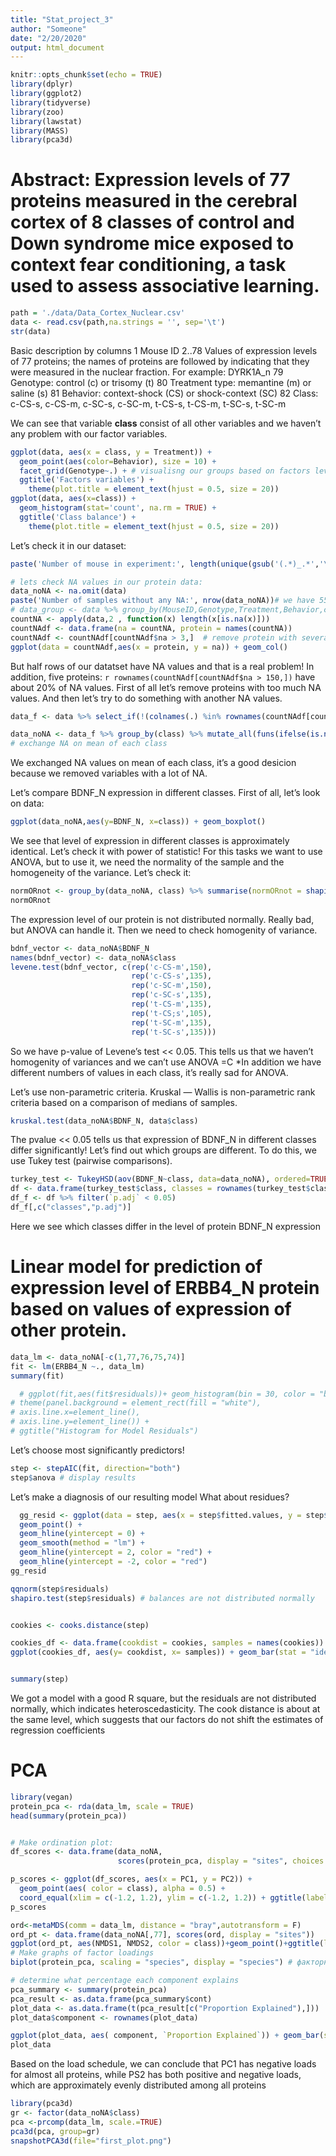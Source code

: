 ```yaml
---
title: "Stat_project_3"
author: "Someone"
date: "2/20/2020"
output: html_document
---
```


```r
knitr::opts_chunk$set(echo = TRUE)
library(dplyr)
library(ggplot2)
library(tidyverse)
library(zoo)
library(lawstat)
library(MASS)
library(pca3d)
```

# Abstract: Expression levels of 77 proteins measured in the cerebral cortex of 8 classes of control and Down syndrome mice exposed to context fear conditioning, a task used to assess associative learning.
	
```r
path = './data/Data_Cortex_Nuclear.csv'
data <- read.csv(path,na.strings = '', sep='\t')
str(data)
```

Basic description by columns
1 Mouse ID
2..78 Values of expression levels of 77 proteins; the names of proteins are followed by 
indicating that they were measured in the nuclear fraction. For example: DYRK1A_n
79 Genotype: control (c) or trisomy (t)
80 Treatment type: memantine (m) or saline (s)
81 Behavior: context-shock (CS) or shock-context (SC)
82 Class: c-CS-s, c-CS-m, c-SC-s, c-SC-m, t-CS-s, t-CS-m, t-SC-s, t-SC-m

  We can see that variable **class** consist of all other variables and we haven't any problem with our factor variables. 
```r
ggplot(data, aes(x = class, y = Treatment)) + 
  geom_point(aes(color=Behavior), size = 10) + 
  facet_grid(Genotype~.) + # visualisng our groups based on factors levels
  ggtitle('Factors variables') +
    theme(plot.title = element_text(hjust = 0.5, size = 20))
ggplot(data, aes(x=class)) + 
  geom_histogram(stat='count', na.rm = TRUE) +
  ggtitle('Class balance') +
    theme(plot.title = element_text(hjust = 0.5, size = 20))
```

Let's check it in our dataset:
```r
paste('Number of mouse in experiment:', length(unique(gsub('(.*)_.*','\\1', data$MouseID)))) # So there are 72 mouses here

# lets check NA values in our protein data:
data_noNA <- na.omit(data) 
paste('Number of samples without any NA:', nrow(data_noNA))# we have 552 obs without any NA
# data_group <- data %>% group_by(MouseID,Genotype,Treatment,Behavior,class) %>% summarise()
countNA <- apply(data,2 , function(x) length(x[is.na(x)]))
countNAdf <- data.frame(na = countNA, protein = names(countNA))
countNAdf <- countNAdf[countNAdf$na > 3,]  # remove protein with several NA's
ggplot(data = countNAdf,aes(x = protein, y = na)) + geom_col()
```

  But half rows of our datatset have NA values and that is a real problem! In addition, five proteins: `r rownames(countNAdf[countNAdf$na > 150,]) ` have about 20% of NA values. First of all let's remove proteins with too much NA values. And then let's try to do something with another NA values.
  
```r

data_f <- data %>% select_if(!(colnames(.) %in% rownames(countNAdf[countNAdf$na > 150, ])))# first of all let's remove protein with > 15% NA values

data_noNA <- data_f %>% group_by(class) %>% mutate_all(funs(ifelse(is.na(.),mean(.,na.rm=TRUE),.)))
# exchange NA on mean of each class
```

We exchanged NA values on mean of each class, it's a good desicion because we removed variables with a lot of NA.

Let's compare BDNF_N expression in different classes. First of all, let's look on data:
```r
ggplot(data_noNA,aes(y=BDNF_N, x=class)) + geom_boxplot() 
```

We see that level of expression in different classes is approximately identical. Let's check it with power of statistic! For this tasks we want to use ANOVA, but to use it, we need the normality of the sample and the homogeneity of the variance. Let's check it:
```r
normORnot <- group_by(data_noNA, class) %>% summarise(normORnot = shapiro.test(BDNF_N)$p.value)
normORnot
```

The expression level of our protein is not distributed normally. Really bad, but ANOVA can handle it.  Then we need to check homogenity of variance.

```r
bdnf_vector <- data_noNA$BDNF_N
names(bdnf_vector) <- data_noNA$class
levene.test(bdnf_vector, c(rep('c-CS-m',150),
                           rep('c-CS-s',135),
                           rep('c-SC-m',150),
                           rep('c-SC-s',135),
                           rep('t-CS-m',135),
                           rep('t-CS;s',105),
                           rep('t-SC-m',135),
                           rep('t-SC-s',135)))
```


So we have p-value of Levene's test << 0.05. This tells us that we haven't homogenity of variances and we can't use ANOVA =C
*In addition we have different numbers of values in each class, it's really sad for ANOVA.

Let's use non-parametric criteria. Kruskal — Wallis is non-parametric  rank criteria based on a comparison of medians of samples.

```r
kruskal.test(data_noNA$BDNF_N, data$class) 
```

The pvalue << 0.05 tells us that expression of BDNF_N in different classes differ significantly!
Let's find out which groups are different. To do this, we use Tukey test (pairwise comparisons).

```r
turkey_test <- TukeyHSD(aov(BDNF_N~class, data=data_noNA), ordered=TRUE)
df <- data.frame(turkey_test$class, classes = rownames(turkey_test$class))
df_f <- df %>% filter(`p.adj` < 0.05)
df_f[,c("classes","p.adj")]
```

Here we see which classes differ in the level of protein BDNF_N expression

# Linear model for prediction of expression level of ERBB4_N protein based on values of expression of other protein.

```r
data_lm <- data_noNA[-c(1,77,76,75,74)]
fit <- lm(ERBB4_N ~., data_lm)
summary(fit)

  # ggplot(fit,aes(fit$residuals))+ geom_histogram(bin = 30, color = "black", fill = "purple4") +
# theme(panel.background = element_rect(fill = "white"),
# axis.line.x=element_line(),
# axis.line.y=element_line()) +
# ggtitle("Histogram for Model Residuals")
```

Let's choose most significantly predictors!
```r
step <- stepAIC(fit, direction="both")
step$anova # display results 
```

Let's make a diagnosis of our resulting model
What about residues?
```r

  gg_resid <- ggplot(data = step, aes(x = step$fitted.values, y = step$residuals)) + 
  geom_point() + 
  geom_hline(yintercept = 0) +
  geom_smooth(method = "lm") +
  geom_hline(yintercept = 2, color = "red") +
  geom_hline(yintercept = -2, color = "red")
gg_resid

qqnorm(step$residuals)
shapiro.test(step$residuals) # balances are not distributed normally    


cookies <- cooks.distance(step)

cookies_df <- data.frame(cookdist = cookies, samples = names(cookies))
ggplot(cookies_df, aes(y= cookdist, x= samples)) + geom_bar(stat = "identity")


summary(step)

```

We got a model with a good R square, but the residuals are not distributed normally, which indicates heteroscedasticity. The cook distance is about at the same level, which suggests that our factors do not shift the estimates of regression coefficients


# PCA
```r
library(vegan)
protein_pca <- rda(data_lm, scale = TRUE)
head(summary(protein_pca))


# Make ordination plot:
df_scores <- data.frame(data_noNA,
                        scores(protein_pca, display = "sites", choices = c(1, 2, 3), scaling = "sites"))

p_scores <- ggplot(df_scores, aes(x = PC1, y = PC2)) + 
  geom_point(aes( color = class), alpha = 0.5) +
  coord_equal(xlim = c(-1.2, 1.2), ylim = c(-1.2, 1.2)) + ggtitle(label = "Ordination in the axes of the main components") + theme_bw()
p_scores

ord<-metaMDS(comm = data_lm, distance = "bray",autotransform = F)
ord_pt <- data.frame(data_noNA[,77], scores(ord, display = "sites"))
ggplot(ord_pt, aes(NMDS1, NMDS2, color = class))+geom_point()+ggtitle(label = "Ординация nMDS")
# Make graphs of factor loadings
biplot(protein_pca, scaling = "species", display = "species") # факторный нагрузки

# determine what percentage each component explains
pca_summary <- summary(protein_pca)
pca_result <- as.data.frame(pca_summary$cont)
plot_data <- as.data.frame(t(pca_result[c("Proportion Explained"),]))
plot_data$component <- rownames(plot_data)

ggplot(plot_data, aes( component, `Proportion Explained`)) + geom_bar(stat = "identity") + theme_bw()
plot_data
```

Based on the load schedule, we can conclude that PC1 has negative loads for almost all proteins, while PS2 has both positive and negative loads, which are approximately evenly distributed among all proteins
```r
library(pca3d)
gr <- factor(data_noNA$class)
pca <-prcomp(data_lm, scale.=TRUE)
pca3d(pca, group=gr)
snapshotPCA3d(file="first_plot.png")
```
